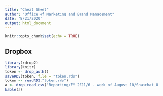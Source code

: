 ```yaml
---
title: "Cheat Sheet"
author: "Office of Marketing and Brand Management"
date: "8/21/2020"
output: html_document
---
```


```r
knitr::opts_chunk$set(echo = TRUE)
```

## Dropbox

```r
library(rdrop2)
library(knitr)
token <- drop_auth()
saveRDS(token, file = "token.rds")
token <- readRDS("token.rds")
a <- drop_read_csv("Reporting/FY 2021/6 - week of August 10/Snapchat_8.10.20_to8.16.20.csv")
kable(a)

```
